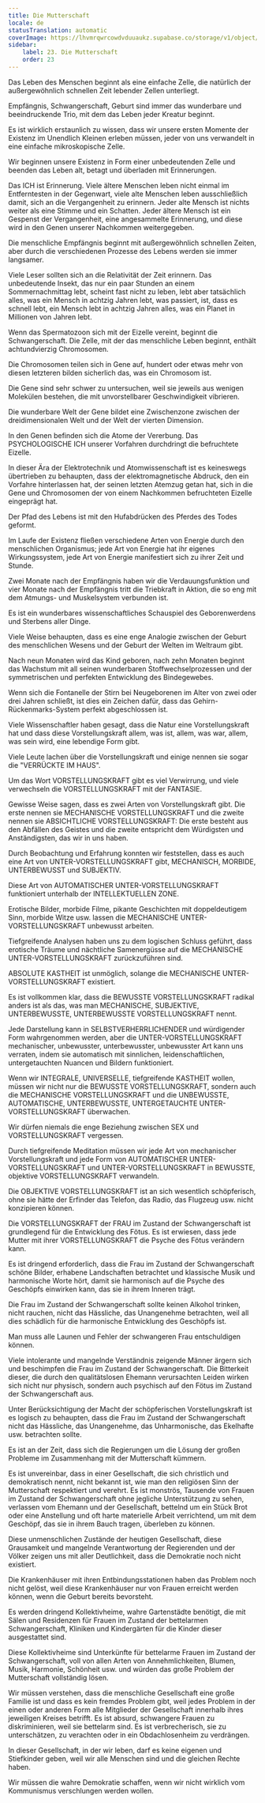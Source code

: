 ```yaml
---
title: Die Mutterschaft
locale: de
statusTranslation: automatic
coverImage: https://lhvmrqwrcowdvduuaukz.supabase.co/storage/v1/object/public/strapi-uploads/small_cover-educacion-fundamental.webp-2d51a7828a2b1309555be27f7e2a61a0.webp
sidebar:
    label: 23. Die Mutterschaft
    order: 23
---
```

Das Leben des Menschen beginnt als eine einfache Zelle, die natürlich der außergewöhnlich schnellen Zeit lebender Zellen unterliegt.

Empfängnis, Schwangerschaft, Geburt sind immer das wunderbare und beeindruckende Trio, mit dem das Leben jeder Kreatur beginnt.

Es ist wirklich erstaunlich zu wissen, dass wir unsere ersten Momente der Existenz im Unendlich Kleinen erleben müssen, jeder von uns verwandelt in eine einfache mikroskopische Zelle.

Wir beginnen unsere Existenz in Form einer unbedeutenden Zelle und beenden das Leben alt, betagt und überladen mit Erinnerungen.

Das ICH ist Erinnerung. Viele ältere Menschen leben nicht einmal im Entferntesten in der Gegenwart, viele alte Menschen leben ausschließlich damit, sich an die Vergangenheit zu erinnern. Jeder alte Mensch ist nichts weiter als eine Stimme und ein Schatten. Jeder ältere Mensch ist ein Gespenst der Vergangenheit, eine angesammelte Erinnerung, und diese wird in den Genen unserer Nachkommen weitergegeben.

Die menschliche Empfängnis beginnt mit außergewöhnlich schnellen Zeiten, aber durch die verschiedenen Prozesse des Lebens werden sie immer langsamer.

Viele Leser sollten sich an die Relativität der Zeit erinnern. Das unbedeutende Insekt, das nur ein paar Stunden an einem Sommernachmittag lebt, scheint fast nicht zu leben, lebt aber tatsächlich alles, was ein Mensch in achtzig Jahren lebt, was passiert, ist, dass es schnell lebt, ein Mensch lebt in achtzig Jahren alles, was ein Planet in Millionen von Jahren lebt.

Wenn das Spermatozoon sich mit der Eizelle vereint, beginnt die Schwangerschaft. Die Zelle, mit der das menschliche Leben beginnt, enthält achtundvierzig Chromosomen.

Die Chromosomen teilen sich in Gene auf, hundert oder etwas mehr von diesen letzteren bilden sicherlich das, was ein Chromosom ist.

Die Gene sind sehr schwer zu untersuchen, weil sie jeweils aus wenigen Molekülen bestehen, die mit unvorstellbarer Geschwindigkeit vibrieren.

Die wunderbare Welt der Gene bildet eine Zwischenzone zwischen der dreidimensionalen Welt und der Welt der vierten Dimension.

In den Genen befinden sich die Atome der Vererbung. Das PSYCHOLOGISCHE ICH unserer Vorfahren durchdringt die befruchtete Eizelle.

In dieser Ära der Elektrotechnik und Atomwissenschaft ist es keineswegs übertrieben zu behaupten, dass der elektromagnetische Abdruck, den ein Vorfahre hinterlassen hat, der seinen letzten Atemzug getan hat, sich in die Gene und Chromosomen der von einem Nachkommen befruchteten Eizelle eingeprägt hat.

Der Pfad des Lebens ist mit den Hufabdrücken des Pferdes des Todes geformt.

Im Laufe der Existenz fließen verschiedene Arten von Energie durch den menschlichen Organismus; jede Art von Energie hat ihr eigenes Wirkungssystem, jede Art von Energie manifestiert sich zu ihrer Zeit und Stunde.

Zwei Monate nach der Empfängnis haben wir die Verdauungsfunktion und vier Monate nach der Empfängnis tritt die Triebkraft in Aktion, die so eng mit dem Atmungs- und Muskelsystem verbunden ist.

Es ist ein wunderbares wissenschaftliches Schauspiel des Geborenwerdens und Sterbens aller Dinge.

Viele Weise behaupten, dass es eine enge Analogie zwischen der Geburt des menschlichen Wesens und der Geburt der Welten im Weltraum gibt.

Nach neun Monaten wird das Kind geboren, nach zehn Monaten beginnt das Wachstum mit all seinen wunderbaren Stoffwechselprozessen und der symmetrischen und perfekten Entwicklung des Bindegewebes.

Wenn sich die Fontanelle der Stirn bei Neugeborenen im Alter von zwei oder drei Jahren schließt, ist dies ein Zeichen dafür, dass das Gehirn-Rückenmarks-System perfekt abgeschlossen ist.

Viele Wissenschaftler haben gesagt, dass die Natur eine Vorstellungskraft hat und dass diese Vorstellungskraft allem, was ist, allem, was war, allem, was sein wird, eine lebendige Form gibt.

Viele Leute lachen über die Vorstellungskraft und einige nennen sie sogar die "VERRÜCKTE IM HAUS".

Um das Wort VORSTELLUNGSKRAFT gibt es viel Verwirrung, und viele verwechseln die VORSTELLUNGSKRAFT mit der FANTASIE.

Gewisse Weise sagen, dass es zwei Arten von Vorstellungskraft gibt. Die erste nennen sie MECHANISCHE VORSTELLUNGSKRAFT und die zweite nennen sie ABSICHTLICHE VORSTELLUNGSKRAFT: Die erste besteht aus den Abfällen des Geistes und die zweite entspricht dem Würdigsten und Anständigsten, das wir in uns haben.

Durch Beobachtung und Erfahrung konnten wir feststellen, dass es auch eine Art von UNTER-VORSTELLUNGSKRAFT gibt, MECHANISCH, MORBIDE, UNTERBEWUSST und SUBJEKTIV.

Diese Art von AUTOMATISCHER UNTER-VORSTELLUNGSKRAFT funktioniert unterhalb der INTELLEKTUELLEN ZONE.

Erotische Bilder, morbide Filme, pikante Geschichten mit doppeldeutigem Sinn, morbide Witze usw. lassen die MECHANISCHE UNTER-VORSTELLUNGSKRAFT unbewusst arbeiten.

Tiefgreifende Analysen haben uns zu dem logischen Schluss geführt, dass erotische Träume und nächtliche Samenergüsse auf die MECHANISCHE UNTER-VORSTELLUNGSKRAFT zurückzuführen sind.

ABSOLUTE KASTHEIT ist unmöglich, solange die MECHANISCHE UNTER-VORSTELLUNGSKRAFT existiert.

Es ist vollkommen klar, dass die BEWUSSTE VORSTELLUNGSKRAFT radikal anders ist als das, was man MECHANISCHE, SUBJEKTIVE, UNTERBEWUSSTE, UNTERBEWUSSTE VORSTELLUNGSKRAFT nennt.

Jede Darstellung kann in SELBSTVERHERRLICHENDER und würdigender Form wahrgenommen werden, aber die UNTER-VORSTELLUNGSKRAFT mechanischer, unbewusster, unterbewusster, unbewusster Art kann uns verraten, indem sie automatisch mit sinnlichen, leidenschaftlichen, untergetauchten Nuancen und Bildern funktioniert.

Wenn wir INTEGRALE, UNIVERSELLE, tiefgreifende KASTHEIT wollen, müssen wir nicht nur die BEWUSSTE VORSTELLUNGSKRAFT, sondern auch die MECHANISCHE VORSTELLUNGSKRAFT und die UNBEWUSSTE, AUTOMATISCHE, UNTERBEWUSSTE, UNTERGETAUCHTE UNTER-VORSTELLUNGSKRAFT überwachen.

Wir dürfen niemals die enge Beziehung zwischen SEX und VORSTELLUNGSKRAFT vergessen.

Durch tiefgreifende Meditation müssen wir jede Art von mechanischer Vorstellungskraft und jede Form von AUTOMATISCHER UNTER-VORSTELLUNGSKRAFT und UNTER-VORSTELLUNGSKRAFT in BEWUSSTE, objektive VORSTELLUNGSKRAFT verwandeln.

Die OBJEKTIVE VORSTELLUNGSKRAFT ist an sich wesentlich schöpferisch, ohne sie hätte der Erfinder das Telefon, das Radio, das Flugzeug usw. nicht konzipieren können.

Die VORSTELLUNGSKRAFT der FRAU im Zustand der Schwangerschaft ist grundlegend für die Entwicklung des Fötus. Es ist erwiesen, dass jede Mutter mit ihrer VORSTELLUNGSKRAFT die Psyche des Fötus verändern kann.

Es ist dringend erforderlich, dass die Frau im Zustand der Schwangerschaft schöne Bilder, erhabene Landschaften betrachtet und klassische Musik und harmonische Worte hört, damit sie harmonisch auf die Psyche des Geschöpfs einwirken kann, das sie in ihrem Inneren trägt.

Die Frau im Zustand der Schwangerschaft sollte keinen Alkohol trinken, nicht rauchen, nicht das Hässliche, das Unangenehme betrachten, weil all dies schädlich für die harmonische Entwicklung des Geschöpfs ist.

Man muss alle Launen und Fehler der schwangeren Frau entschuldigen können.

Viele intolerante und mangelnde Verständnis zeigende Männer ärgern sich und beschimpfen die Frau im Zustand der Schwangerschaft. Die Bitterkeit dieser, die durch den qualitätslosen Ehemann verursachten Leiden wirken sich nicht nur physisch, sondern auch psychisch auf den Fötus im Zustand der Schwangerschaft aus.

Unter Berücksichtigung der Macht der schöpferischen Vorstellungskraft ist es logisch zu behaupten, dass die Frau im Zustand der Schwangerschaft nicht das Hässliche, das Unangenehme, das Unharmonische, das Ekelhafte usw. betrachten sollte.

Es ist an der Zeit, dass sich die Regierungen um die Lösung der großen Probleme im Zusammenhang mit der Mutterschaft kümmern.

Es ist unvereinbar, dass in einer Gesellschaft, die sich christlich und demokratisch nennt, nicht bekannt ist, wie man den religiösen Sinn der Mutterschaft respektiert und verehrt. Es ist monströs, Tausende von Frauen im Zustand der Schwangerschaft ohne jegliche Unterstützung zu sehen, verlassen vom Ehemann und der Gesellschaft, bettelnd um ein Stück Brot oder eine Anstellung und oft harte materielle Arbeit verrichtend, um mit dem Geschöpf, das sie in ihrem Bauch tragen, überleben zu können.

Diese unmenschlichen Zustände der heutigen Gesellschaft, diese Grausamkeit und mangelnde Verantwortung der Regierenden und der Völker zeigen uns mit aller Deutlichkeit, dass die Demokratie noch nicht existiert.

Die Krankenhäuser mit ihren Entbindungsstationen haben das Problem noch nicht gelöst, weil diese Krankenhäuser nur von Frauen erreicht werden können, wenn die Geburt bereits bevorsteht.

Es werden dringend Kollektivheime, wahre Gartenstädte benötigt, die mit Sälen und Residenzen für Frauen im Zustand der bettelarmen Schwangerschaft, Kliniken und Kindergärten für die Kinder dieser ausgestattet sind.

Diese Kollektivheime sind Unterkünfte für bettelarme Frauen im Zustand der Schwangerschaft, voll von allen Arten von Annehmlichkeiten, Blumen, Musik, Harmonie, Schönheit usw. und würden das große Problem der Mutterschaft vollständig lösen.

Wir müssen verstehen, dass die menschliche Gesellschaft eine große Familie ist und dass es kein fremdes Problem gibt, weil jedes Problem in der einen oder anderen Form alle Mitglieder der Gesellschaft innerhalb ihres jeweiligen Kreises betrifft. Es ist absurd, schwangere Frauen zu diskriminieren, weil sie bettelarm sind. Es ist verbrecherisch, sie zu unterschätzen, zu verachten oder in ein Obdachlosenheim zu verdrängen.

In dieser Gesellschaft, in der wir leben, darf es keine eigenen und Stiefkinder geben, weil wir alle Menschen sind und die gleichen Rechte haben.

Wir müssen die wahre Demokratie schaffen, wenn wir nicht wirklich vom Kommunismus verschlungen werden wollen.


